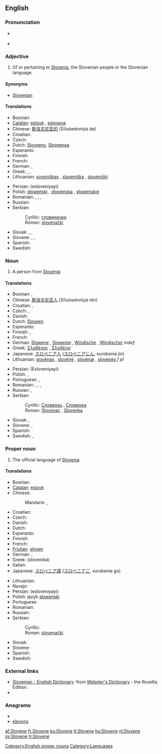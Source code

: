 {{also|slovene}}
==English==

===Pronunciation===
* {{a|UK}} {{IPA|/ˈslɘʊˌvɪin/}} {{SAMPA|/sl@U%vi:n/}}
* {{audio|en-us-Slovene.ogg|Audio (US)}}

===Adjective===
{{en-adj|-}}

# Of or pertaining to [[Slovenia]], the Slovenian people or the Slovenian language.

====Synonyms====
* [[Slovenian]]

====Translations====
{{trans-top|adjective}}
* Bosnian: {{t-|bs|slovenački|m}}
* [[Catalan]]: [[eslovè]] {{m}}, [[eslovena]] {{f}}
* Chinese: [[斯洛文尼亚的]] (Sīluòwénníyà de)
* Croatian: {{t-|hr|slovenski|f}}
* Czech: {{t-|cs|slovinský|m}}
* Dutch: [[Sloveens]], [[Sloveense]]
* Esperanto: {{t-|eo|slovena|xs=Esperanto}}
* Finnish: {{t+|fi|slovenialainen}}
* French: {{t+|fr|slovène|m|f}}
* German: {{t+|de|slowenisch}}, {{t-|de|windisch}}
* Greek: {{t+|el|σλοβενικός|m}}, {{t+|el|σλοβενική|f}}, {{t+|el|σλοβενικό|n}}
* Lithuanian: [[sovėniškas]] {{m}}, [[slovėniška]] {{f}}, [[slovėniški]] {{p}}
{{trans-mid}}
* Persian: {{fa-Arab|[[اسلوونیایی]]}} (esloveniyayi)
* Polish: [[słoweński]] {{m}}, [[słoweńska]] {{f}}, [[słoweńskie]] {{n}}
* Romanian: {{t-|ro|sloven|m}}, {{t+|ro|slovenă|f}}, {{t-|ro|sloveni|p}}, {{t-|ro|slovene|f|p}}
* Russian: {{t|ru|словенский|tr=slov'énskij}}
* Serbian:
*: Cyrillic: [[словеначки#Serbian|словеначки]] {{m}}
*: Roman: [[slovenački#Serbian|slovenački]] {{m}}
* Slovak: {{t-|sk|slovinský|m}}, {{t-|sk|slovinská|f}}, {{t-|sk|slovinské|n}}
* Slovene: {{t+|sl|slovenski|m}}, {{t-|sl|slovenska|f}}, {{t-|sl|slovensko|n}}
* Spanish: {{t+|es|esloveno|m}}
* Swedish: {{t+|sv|slovensk}}
{{trans-bottom}}

===Noun===
{{en-noun}}

# A person from [[Slovenia]]

====Translations====
{{trans-top|a person}}
* Bosnian: {{t-|bs|Slovenac|m}}, {{t-|bs|Slovenka|f}}
* Chinese: [[斯洛文尼亚人]] (Sīluòwénníyà rén)
* Croatian: {{t-|hr|Slovenac|m}}, {{t-|hr|Slovenka|f}}
* Czech: {{t-|cs|Slovinec|m}}, {{t-|cs|Slovinka|f}}
* Danish: {{t-|da|slovener}}
* Dutch: [[Sloveen]]
* Esperanto: {{t-|eo|sloveno|xs=Esperanto}}
* Finnish: {{t+|fi|sloveeni}}, {{t+|fi|slovenialainen}}
* French: {{t+|fr|Slovène|m|f}}
* German: [[Slowene]] {{m}}, [[Slowenin]] {{f}}, [[Windische]] {{m|f}}, [[Windischer]] {{m}} ''indef.''
* Greek: [[Σλοβένος]] {{m}}, [[Σλοβένα]] {{f}}
* Japanese: [[スロベニア人]] ([[スロベニアじん]], surobenia jin)
* Lithuanian: [[slovėnas]] {{m}}, [[slovėnė]] {{f}}, [[slovėnai]] {{p}}, [[slovėnės]] ''f pl''
{{trans-mid}}
* Persian: {{fa-Arab|[[اسلوونیایی]]}} (Esloveniyayi)
* Polish: {{t+|pl|Słoweniec|m}}, {{t+|pl|Słowenka|f}}
* Portuguese: {{t+|pt|esloveno|m}}, {{t-|pt|eslovena|f}}
* Romanian: {{t-|ro|sloven|m}}, {{t+|ro|slovenă|f}}, {{t-|ro|sloveni|p}}, {{t-|ro|slovene|f|p}}
* Russian: {{t|ru|словенец|m|tr=slov'én'ec}}, {{t+|ru|словенка|f|tr=slov'énka}}
* Serbian:
*: Cyrillic: [[Словенац#Serbian|Словенац]] {{m}}, [[Словенка#Serbian|Словенка]] {{f}}
*: Roman: [[Slovenac]] {{m}}, [[Slovenka]] {{f}}
* Slovak: {{t-|sk|Slovinec|m}}, {{t-|sk|Slovinka|f}}
* Slovene: {{t-|sl|Slovenec|m}}, {{t-|sl|Slovenka|f}}
* Spanish: {{t+|es|esloveno|m}}
* Swedish: {{t-|sv|sloven|m}}, {{t+|sv|slovenska|f}}
{{trans-bottom}}

===Proper noun===
{{wikipedia}}
{{en-proper noun}}

# The official language of [[Slovenia]]

====Translations====
{{trans-top|the language}}
* Bosnian: {{t-|bs|slovenački|m}}
* [[Catalan]]: [[eslovè]]
* Chinese:
*: Mandarin: {{t|zh|斯洛文尼亞語|sc=Hani}}, {{t|zh|斯洛文尼亚语|tr=Sīluòwénníyàyǔ|sc=Hani}}
* Croatian: {{t-|hr|slovenski|m}}
* Czech: {{t+|cs|slovinština|f}}
* Danish: {{t-|da|slovensk}}
* Dutch: {{t+|nl|Sloveens|n}}
* Esperanto: {{t-|eo|slovena|xs=Esperanto}}
* Finnish: {{t+|fi|sloveeni}}
* French: {{t+|fr|slovène|m}}
* [[Friulian]]: [[sloven]]
* German: {{t+|de|Slowenisch}}, {{t-|de|Windisch}}
* Greek: {{t+|el|σλοβενικά|n|p}} (sloveniká)
* Italian: {{t+|it|sloveno}}
* Japanese: [[スロベニア語]] ([[スロベニアご]], surobenia go)
{{trans-mid}}
* Lithuanian: {{t-|lt|slovėniškas|xs=Lithuanian}}
* Navajo: {{tø|nv|Słobíín bizaad}}
* Persian: {{fa-Arab|[[اسلوونیایی]]}} (esloveniyayi)
* Polish: język [[słoweński]] {{m}}
* Portuguese: {{t+|pt|esloveno}}
* Romanian: {{t+|ro|slovenă|f}}
* Russian: {{t|ru|словенский|m}}
* Serbian:
*: Cyrillic: {{t-|sr|словеначки|m|sc=Cyrl}}
*: Roman: [[slovenački#Serbian|slovenački]] {{m}}
* Slovak: {{t-|sk|slovinčina|f}}
* Slovene: {{t+|sl|slovenščina}} {{t+|sl|slovenski jezik}}
* Spanish: {{t+|es|esloveno}}
* Swedish: {{t+|sv|slovenska}}
{{trans-bottom}}

===External links===
* [http://www.websters-online-dictionary.org/definition/Slovene-english/ Slovenian - English Dictionary]: from [http://www.websters-online-dictionary.org/ Webster's Dictionary] - the Rosetta Edition.
* {{ethnologue|code=slv}}

===Anagrams===
* {{alphagram|eelnosv}}
* [[elevons#English|elevons]]


[[Category:English proper nouns]]
[[Category:Languages]]

[[af:Slovene]]
[[fr:Slovene]]
[[ku:Slovene]]
[[lt:Slovene]]
[[hu:Slovene]]
[[nl:Slovene]]
[[sv:Slovene]]
[[tr:Slovene]]